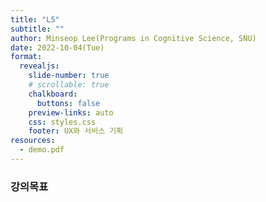 ```yaml
---
title: "L5" 
subtitle: ""
author: Minseop Lee(Programs in Cognitive Science, SNU)
date: 2022-10-04(Tue)
format:
  revealjs: 
    slide-number: true
    # scrollable: true
    chalkboard: 
      buttons: false
    preview-links: auto
    css: styles.css
    footer: UX와 서비스 기획
resources:
  - demo.pdf
---
```


### 강의목표